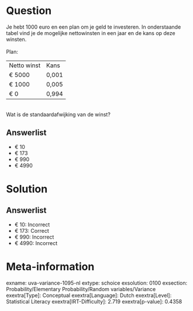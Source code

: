 Question
========

Je hebt 1000 euro en een plan om je geld te investeren. In onderstaande
tabel vind je de mogelijke nettowinsten in een jaar en de kans op deze
winsten.\
\
Plan:\

  ------------- -------
  Netto winst   Kans
  € 5000        0,001
  € 1000        0,005
  € 0           0,994
  ------------- -------

\
Wat is de standaardafwijking van de winst?

Answerlist
----------

* € 10
* € 173
* € 990
* € 4990

Solution
========

Answerlist
----------

* € 10: Incorrect
* € 173: Correct
* € 990: Incorrect
* € 4990: Incorrect

Meta-information
================
exname: uva-variance-1095-nl
extype: schoice
exsolution: 0100
exsection: Probability/Elementary Probability/Random variables/Variance
exextra[Type]: Conceptual
exextra[Language]: Dutch
exextra[Level]: Statistical Literacy
exextra[IRT-Difficulty]: 2.719
exextra[p-value]: 0.4358
